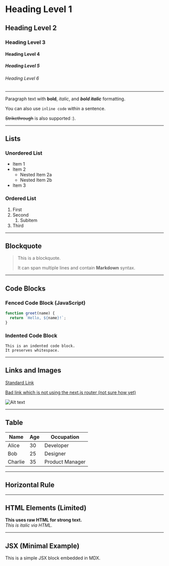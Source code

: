 
# Heading Level 1

## Heading Level 2

### Heading Level 3

#### Heading Level 4

##### Heading Level 5

###### Heading Level 6

---

Paragraph text with **bold**, *italic*, and ***bold italic*** formatting.

You can also use `inline code` within a sentence.

~~Strikethrough~~ is also supported :).

---

## Lists

### Unordered List

- Item 1
- Item 2
  - Nested Item 2a
  - Nested Item 2b
- Item 3

### Ordered List

1. First
2. Second
   1. Subitem
3. Third

---

## Blockquote

> This is a blockquote.
>
> It can span multiple lines and contain **Markdown** syntax.

---

## Code Blocks

### Fenced Code Block (JavaScript)

```js
function greet(name) {
  return `Hello, ${name}!`;
}
```

### Indented Code Block

```
This is an indented code block.
It preserves whitespace.
```

---

## Links and Images

[Standard Link](https://example.com)

[Bad link which is not using the next.js router (not sure how yet)](/)

![Alt text](https://http.cat/100)

---

## Table

| Name    | Age | Occupation      |
| ------- | --- | --------------- |
| Alice   | 30  | Developer       |
| Bob     | 25  | Designer        |
| Charlie | 35  | Product Manager |

---

## Horizontal Rule

---

## HTML Elements (Limited)

<strong>This uses raw HTML for strong text.</strong><br/> <em>This is italic via HTML.</em>

---

## JSX (Minimal Example)

<div style={{ padding: "10px", backgroundColor: "#eee" }}>
  <p>This is a simple JSX block embedded in MDX.</p>
</div>
